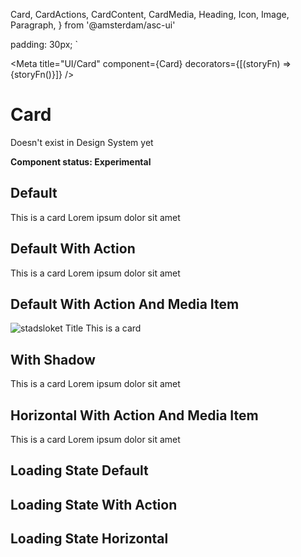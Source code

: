  Card,
  CardActions,
  CardContent,
  CardMedia,
  Heading,
  Icon,
  Image,
  Paragraph,
} from '@amsterdam/asc-ui'

  padding: 30px;
`

<Meta
  title="UI/Card"
  component={Card}
  decorators={[(storyFn) => <Decorator>{storyFn()}</Decorator>]}
/>

# Card

Doesn't exist in Design System yet

**Component status: Experimental**

## Default

<Preview>
  <Story name="Default">
    <Card maxWidth={250}>
      <CardContent>
        <Heading as="h6">This is a card</Heading>
        <Paragraph>Lorem ipsum dolor sit amet</Paragraph>
      </CardContent>
    </Card>
  </Story>
</Preview>

## Default With Action

<Preview>
  <Story name="Default With Action">
    <Card maxWidth={250}>
      <CardContent>
        <Heading as="h6">This is a card</Heading>
        <Paragraph>Lorem ipsum dolor sit amet</Paragraph>
      </CardContent>
      <CardActions>
        <Icon size={15}>
          <ChevronRight />
        </Icon>
      </CardActions>
    </Card>
  </Story>
</Preview>

## Default With Action And Media Item

<Preview>
  <Story name="Default With Action And Media Item">
    <Card maxWidth={250}>
      <CardMedia>
        <Image src="https://picsum.photos/300/200/" alt="stadsloket" square />
      </CardMedia>
      <CardContent>
        <Heading as="h6">Title</Heading>
        <Paragraph>This is a card</Paragraph>
      </CardContent>
      <CardActions>
        <Icon size={15}>
          <ChevronRight />
        </Icon>
      </CardActions>
    </Card>
  </Story>
</Preview>

## With Shadow

<Preview>
  <Story name="With Shadow">
    <Card maxWidth={250} backgroundColor="level2" shadow>
      <CardContent>
        <Heading as="h6">This is a card</Heading>
        <Paragraph>Lorem ipsum dolor sit amet</Paragraph>
      </CardContent>
      <CardActions>
        <Icon size={15}>
          <ChevronRight />
        </Icon>
      </CardActions>
    </Card>
  </Story>
</Preview>

## Horizontal With Action And Media Item

<Preview>
  <Story name="Horizontal With Action And Media Item">
    <Card maxWidth={450} horizontal>
      <CardMedia maxWidth={100} backgroundColor="level2">
        <Icon size={25}>
          <Download />
        </Icon>
      </CardMedia>
      <CardContent>
        <Heading as="h6">This is a card</Heading>
        <Paragraph>Lorem ipsum dolor sit amet</Paragraph>
      </CardContent>
      <CardActions>
        <Icon size={15}>
          <ChevronRight />
        </Icon>
      </CardActions>
    </Card>
  </Story>
</Preview>

## Loading State Default

<Preview>
  <Story name="Loading State Default">
    <Card maxWidth={250} isLoading>
      <CardContent>
        <Heading as="h6" />
        <Paragraph />
      </CardContent>
    </Card>
  </Story>
</Preview>

## Loading State With Action

<Preview>
  <Story name="Loading State With Action">
    <Card maxWidth={250} isLoading>
      <CardContent>
        <Heading as="h6" />
        <Paragraph />
      </CardContent>
      <CardActions>
        <Icon size={15}>
          <ChevronRight />
        </Icon>
      </CardActions>
    </Card>
  </Story>
</Preview>

## Loading State Horizontal

<Preview>
  <Story name="Loading State Horizontal">
    <Card maxWidth={450} horizontal isLoading>
      <CardMedia backgroundColor="level2">
        <Icon size={25}>
          <Download />
        </Icon>
      </CardMedia>
      <CardContent>
        <Heading as="h6" />
        <Paragraph />
      </CardContent>
      <CardActions>
        <Icon size={15}>
          <ChevronRight />
        </Icon>
      </CardActions>
    </Card>
  </Story>
</Preview>

